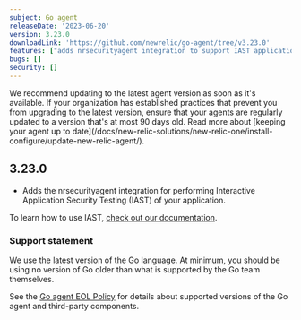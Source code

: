 ```yaml
---
subject: Go agent
releaseDate: '2023-06-20'
version: 3.23.0
downloadLink: 'https://github.com/newrelic/go-agent/tree/v3.23.0'
features: ["adds nrsecurityagent integration to support IAST application security testing"]
bugs: []    
security: []
---
```


<Callout variant="important">
We recommend updating to the latest agent version as soon as it's available. If your organization has established practices that prevent you from upgrading to the latest version, ensure that your agents are regularly updated to a version that's at most 90 days old. Read more about [keeping your agent up to date](/docs/new-relic-solutions/new-relic-one/install-configure/update-new-relic-agent/).
</Callout>

## 3.23.0
 * Adds the nrsecurityagent integration for performing Interactive Application Security Testing (IAST) of your application.

To learn how to use IAST, [check out our documentation](https://docs.newrelic.com/docs/iast/use-iast/).


### Support statement

 We use the latest version of the Go language. At minimum, you should be using no version of Go older than what is supported by the Go team themselves.

 See the [Go agent EOL Policy](https://docs.newrelic.com/docs/apm/agents/go-agent/get-started/go-agent-eol-policy/) for details about supported versions of the Go agent and third-party components.


